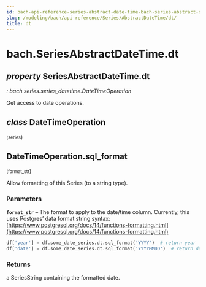 ```yaml
---
id: bach-api-reference-series-abstract-date-time-bach-series-abstract-date-time-dt
slug: /modeling/bach/api-reference/Series/AbstractDateTime/dt/
title: dt
---
```


# bach.SeriesAbstractDateTime.dt

<div className="property">

## <span className="type-annotation"><em>property </em></span> <span className="additional-name">SeriesAbstractDateTime.</span><span className="name">dt</span>

<span className="type-annotation"><em>

: bach.series.series_datetime.DateTimeOperation

</em></span> 


<div className="content">

Get access to date operations.

<div className="class">

## <span className="type-annotation"><em>class</em></span> <span className="name">DateTimeOperation</span>

<small className="parameter-list">(<span className="parameter" id="series">series</span></small>)


<div className="content">

<div className="method">

## <span className="additional-name">DateTimeOperation.</span><span className="name">sql_format</span>

<small className="parameter-list">(<span className="parameter" id="format_str">format_str</span></small>)


<div className="content">

Allow formatting of this Series (to a string type).


### Parameters

**`format_str`** – The format to apply to the date/time column.
Currently, this uses Postgres’ data format string syntax:
[https://www.postgresql.org/docs/14/functions-formatting.html](https://www.postgresql.org/docs/14/functions-formatting.html)


```python
df['year'] = df.some_date_series.dt.sql_format('YYYY')  # return year
df['date'] = df.some_date_series.dt.sql_format('YYYYMMDD')  # return date
```


### Returns

a SeriesString containing the formatted date.



</div>


</div>


</div>


</div>


</div>


</div>
